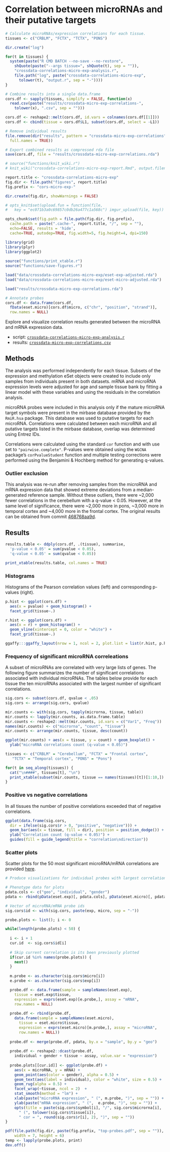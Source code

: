 # Correlation between microRNAs and their putative targets

```r
  
# Calculate microRNAs/expression correlations for each tissue. 
tissues <- c("CRBLM", "FCTX", "TCTX", "PONS")

dir.create("log")

for(t in tissues) {
  system(paste("R CMD BATCH --no-save --no-restore",
    shQuote(paste("--args tissue=", shQuote(t), sep = "")),
    "crossdata-correlations-micro-exp-analysis.r",
    file.path("log", paste("crossdata-correlations-micro-exp", 
      tolower(t), "output.r", sep = "-"))))
}

# Combine results into a single data.frame
cors.df <- sapply(tissues, simplify = FALSE, function(x)
  read.csv(paste("results/crossdata-micro-exp-correlations-", 
    tolower(x), ".csv", sep = "")))

cors.df <- reshape2::melt(cors.df, id.vars = colnames(cors.df[[1]]))
cors.df <- cbind(tissue = cors.df$L1, subset(cors.df, select = -L1))

# Remove individual results
file.remove(dir("results", pattern = "crossdata-micro-exp-correlations", 
  full.names = TRUE))

# Export combined results as compressed rda file
save(cors.df, file = "results/crossdata-micro-exp-correlations.rda")
```

```r
# source("functions/knit_wiki.r")
# knit_wiki("crossdata-correlations-micro-exp-report.Rmd", output.filename = "Correlations between microRNA and mRNA expression data")

report.title <- "crossdata-correlations-micro-exp"
fig.dir <- file.path("figures", report.title)
fig.prefix <- "cors-micro-exp-"

dir.create(fig.dir, showWarnings = FALSE)

# opts_knit$set(upload.fun = function(file, 
#   key = "ec071b3a0c69857c0db26a477c1a568c") imgur_upload(file, key))

opts_chunk$set(fig.path = file.path(fig.dir, fig.prefix),
  cache.path = paste(".cache-", report.title, "/", sep = ""),
  echo=FALSE, results = 'hide',
  cache=TRUE, autodep=TRUE, fig.width=5, fig.height=4, dpi=150)
```

```r
library(grid)
library(plyr)
library(ggplot2)
 
source("functions/print_xtable.r")
source("functions/save-figures.r")
```

```r
load("data/crossdata-correlations-micro-exp/eset-exp-adjusted.rda")
load("data/crossdata-correlations-micro-exp/eset-micro-adjusted.rda")

load("results/crossdata-micro-exp-correlations.rda")

# Annotate probes
cors.df <- data.frame(cors.df,
  fData(eset.micro)[cors.df$micro, c("chr", "position", "strand")],
  row.names = NULL)
```

Explore and visualize correlation results generated between the microRNA and mRNA expression data.

* script: [`crossdata-correlations-micro-exp-analysis.r`](https://github.com/aaronwolen/gibbs-brain-project/blob/master/crossdata-correlations-micro-exp-analysis.r)
* results: [`crossdata-micro-exp-correlations.csv`](https://github.com/aaronwolen/gibbs-brain-project/blob/master/results/crossdata-micro-exp-correlations.csv)


## Methods
The analysis was performed independently for each tissue. Subsets of the expression and methylation eSet objects were created to include only samples from individuals present in both datasets. mRNA and microRNA expression levels were adjusted for age and sample tissue bank by fitting a linear model with these variables and using the residuals in the correlation analysis.

microRNA probes were included in this analysis only if the mature microRNA target symbols were present in the mirbase database provided by the `RmiR.hsa` package. This database was used to putative targets for each microRNA. Correlations were calculated between each microRNA and all putative targets listed in the mirbase database, overlap was determined using Entrez IDs. 

Correlations were calculated using the standard `cor` function and with use set to `"pairwise.complete"`. P-values were obtained using the `WGCNA` package's `corPvalueStudent` function and multiple testing corrections were performed using the Benjamini & Hochberg method for generating q-values.

### Outlier exclusion
This analysis was re-run after removing samples from the microRNA and mRNA expression data that showed extreme deviations from a median-generated reference sample. Without these outliers, there were ~2,000 fewer correlations in the cerebellum with a q-value < 0.05. However, at the same level of significance, there were ~2,000 more in pons, ~3,000 more in temporal cortex and ~4,000 more in the frontal cortex. The original results can be obtained from commit [468768aa9d](https://github.com/aaronwolen/gibbs-brain-project/commit/468768aa9d8db8608885b6bcd3522a8814c3c788#results/crossdata-micro-exp-correlations.rda). 

## Results

```r
results.table <- ddply(cors.df, .(tissue), summarise, 
  'p-value < 0.05' = sum(pvalue < 0.05),
  'q-value < 0.05' = sum(qvalue < 0.05))

print_xtable(results.table, col.names = TRUE)
```

### Histograms
Histograms of the Pearson correlation values (left) and corresponding p-values (right).

```r
p.hist <- ggplot(cors.df) + 
  aes(x = pvalue) + geom_histogram() +
  facet_grid(tissue~.)

r.hist <- ggplot(cors.df) + 
  aes(x = r) + geom_histogram() +
  geom_vline(xintercept = 0, color = "white") +
  facet_grid(tissue~.)

ggaffy:::ggaffy_layout(nrow = 1, ncol = 2, plot.list = list(r.hist, p.hist))
```


### Frequency of significant microRNA correleations
A subset of microRNAs are correlated with very large lists of genes. The following figure summarizes the number of significant correlations associated with individual microRNAs. The tables below provide for each tissue the ten microRNAs associated with the largest number of significant correlations. 

```r
sig.cors <- subset(cors.df, qvalue < .05)
sig.cors <- arrange(sig.cors, qvalue)

mir.counts <- with(sig.cors, tapply(microrna, tissue, table))
mir.counts <- lapply(mir.counts, as.data.frame.table)
mir.counts <- reshape2::melt(mir.counts, id.vars = c("Var1", "Freq"))
names(mir.counts) <- c("microrna", "count", "tissue")
mir.counts <- arrange(mir.counts, tissue, desc(count))

ggplot(mir.counts) + aes(x = tissue, y = count) + geom_boxplot() +
  ylab("microRNA correlations count (q-value < 0.05)")
```


```r
tissues <- c("CRBLM" = "Cerebellum", "FCTX" = "Frontal cortex", 
   "TCTX" = "Temporal cortex", "PONS" = "Pons")

for(t in seq_along(tissues)) {
  cat("\n####", tissues[t], "\n")
  print_xtable(subset(mir.counts, tissue == names(tissues)[t])[1:10,])
}
```


### Positive vs negative correlations
In all tissues the number of positive correlations exceeded that of negative correlations. 

```r

ggplot(data.frame(sig.cors, 
  dir = ifelse(sig.cors$r > 0, "positive", "negative"))) + 
  geom_bar(aes(x = tissue, fill = dir), position = position_dodge()) +
  ylab("Correlation count (q-value < 0.05)") + 
  guides(fill = guide_legend(title = "correlation\ndirection"))
```


### Scatter plots
Scatter plots for the 50 most significant microRNA/mRNA correlations are provided [here](https://github.com/aaronwolen/gibbs-brain-project/blob/master/figures/crossdata-correlations-micro-exp/cors-micro-exp-top-probes.pdf).

```r
# Produce visualizations for individual probes with largest correlations

# Phenotype data for plots
pdata.cols <- c("geo", "individual", "gender")
pdata <- rbind(pData(eset.exp)[, pdata.cols], pData(eset.micro)[, pdata.cols])

# Vector of microRNA/mRNA probe ids
sig.cors$id <- with(sig.cors, paste(exp, micro, sep = "-"))

probe.plots <- list(); i <- 0

while(length(probe.plots) < 50) {  
  
  i <- i + 1
  cur.id  <- sig.cors$id[i]
  
  # Skip current correlation is its been previously plotted
  if(cur.id %in% names(probe.plots)) {
    next()
  }
  
  m.probe <- as.character(sig.cors$micro[i])
  e.probe <- as.character(sig.cors$exp[i])

  probe.df <- data.frame(sample = sampleNames(eset.exp),
    tissue = eset.exp$tissue,
    expression = exprs(eset.exp)[e.probe,], assay = "mRNA", 
    row.names = NULL)
  
  probe.df <- rbind(probe.df,
    data.frame(sample = sampleNames(eset.micro),
      tissue = eset.micro$tissue,
      expression = exprs(eset.micro)[m.probe,], assay = "microRNA",
      row.names = NULL))
   
  probe.df <- merge(probe.df, pdata, by.x = "sample", by.y = "geo") 
    
  probe.df <- reshape2::dcast(probe.df, 
    individual + gender + tissue ~ assay, value.var = "expression")
  
  probe.plots[[cur.id]] <- ggplot(probe.df) +
    aes(x = microRNA, y = mRNA) +
    geom_point(aes(color = gender), alpha = 0.5) +
    geom_text(aes(label = individual), color = "white", size = 0.5) +
    geom_rug(alpha = 0.5) +
    facet_wrap(~tissue, ncol = 2)  +
    stat_smooth(method = "lm") +
    xlab(paste("microRNA expression", " (", m.probe, ")", sep = "")) +
    ylab(paste("mRNA expression", " (",  e.probe, ")", sep = "")) +
    opts(title = paste(sig.cors$symbol[i], "/", sig.cors$microrna[i], 
      " (", tolower(sig.cors$tissue[i]), 
      " cor = ", round(sig.cors$r[i], 2), ")", sep = ""))
}

pdf(file.path(fig.dir, paste(fig.prefix, "top-probes.pdf", sep = "")),
    width = 7, height = 6)
temp <- lapply(probe.plots, print)
dev.off()
```

